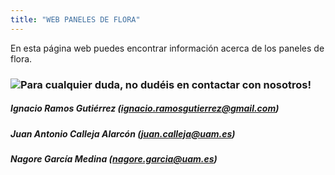 ```yaml
---
title: "WEB PANELES DE FLORA"
---
```


En esta página web puedes encontrar información acerca de los paneles de flora.

### ![](materials/leaf.png)Para cualquier duda, no dudéis en contactar con nosotros!



##### Ignacio Ramos Gutiérrez ([ignacio.ramosgutierrez\@gmail.com](mailto:ignacio.ramosgutierrez@gmail.com))

##### Juan Antonio Calleja Alarcón ([juan.calleja\@uam.es](mailto:juan.calleja@uam.es))

##### Nagore García Medina ([nagore.garcia\@uam.es](mailto:nagore.garcia@uam.es))
